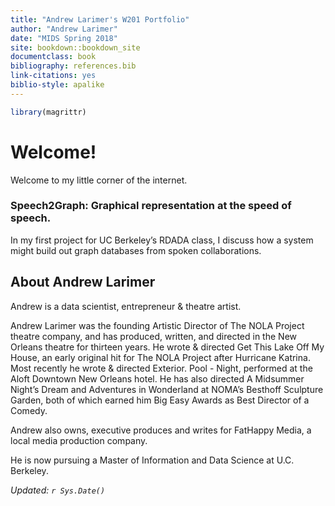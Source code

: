 ```yaml
---
title: "Andrew Larimer's W201 Portfolio"
author: "Andrew Larimer"
date: "MIDS Spring 2018"
site: bookdown::bookdown_site
documentclass: book
bibliography: references.bib
link-citations: yes
biblio-style: apalike
---
```


<!-- This won't be displayed but it will initialize your R session. Add any R libraries you need here. -->
```r
library(magrittr)
```


# Welcome! {-}

<!-- You can include images saved within your repo... 
{r hello-world,echo=FALSE,fig.cap='Hello World!',fig.align='center',out.width='50%'}
knitr::include_graphics('img/hello-world.png')
-->

Welcome to my little corner of the internet.

<!-- Below this line is just examples of how you can embed video from Google Drive. First you have to enable sharing, then just get the object ID which is that long string between d/ and /preview and will also be appended to any sharing link you generate for your video. 
<p>
{r hello-benji,echo=FALSE,fig.cap='Hello Benjamin Franklin!',fig.align='center'}
knitr::include_url('https://drive.google.com/file/d/0B6bobRDQR96iVEV3SXJJal9CczQ/preview')
-->

### Speech2Graph: Graphical representation at the speed of speech. {-}

In my first project for UC Berkeley's RDADA class, I discuss how a system might build out graph databases from spoken collaborations.

## About Andrew Larimer {-}

Andrew is a data scientist, entrepreneur & theatre artist.

Andrew Larimer was the founding Artistic Director of The NOLA Project theatre company, and has produced, written, and directed in the New Orleans theatre for thirteen years. He wrote & directed Get This Lake Off My House, an early original hit for The NOLA Project after Hurricane Katrina. Most recently he wrote & directed Exterior. Pool - Night, performed at the Aloft Downtown New Orleans hotel. He has also directed A Midsummer Night’s Dream and Adventures in Wonderland at NOMA’s Besthoff Sculpture Garden, both of which earned him Big Easy Awards as Best Director of a Comedy.

Andrew also owns, executive produces and writes for FatHappy Media, a local media production company.

He is now pursuing a Master of Information and Data Science at U.C. Berkeley.

*Updated: `r Sys.Date()`*
